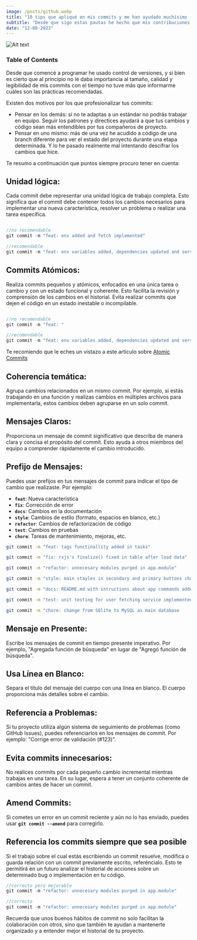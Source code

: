 ```yaml
---
image: /posts/github.webp
title: "10 tips que apliqué en mis commits y me han ayudado muchísimo (con ejemplos)."
subtitle: "Desde que sigo estas pautas he hecho que mis contribuciones y código sean mucho más comprensibles, para mí y para los demás."
date: "12-08-2023"
---
```


![Alt text](/posts/github.webp "github")

### Table of Contents

Desde que comencé a programar he usado control de versiones, y si bien es cierto que al principio no le daba importancia al tamaño, calidad y legibilidad de mis commits con el tiempo no tuve más que informarme cuáles son las prácticas recomendadas.

Existen dos motivos por los que profesionalizar tus commits:

- Pensar en los demás: si no te adaptas a un estándar no podrás trabajar en equipo. Seguir los patrones y directices ayudará a que tus cambios y código sean más entendibles por tus compañeros de proyecto.
- Pensar en uno mismo: más de una vez he acudido a código de una branch diferente para ver el estado del proyecto durante una etapa determinada. Y lo he pasado realmente mal intentando descifrar los cambios que hice.

Te resumo a continuación que puntos siempre procuro tener en cuenta:

## **Unidad lógica:**

Cada commit debe representar una unidad lógica de trabajo completa. Esto significa que el commit debe contener todos los cambios necesarios para implementar una nueva característica, resolver un problema o realizar una tarea específica.

```js

//no recomendable
git commit -m "feat: env added and fetch implemented"

//recomendable
git commit -m "feat: env variables added, dependencies updated and service for fetching main data implemented"

```

## **Commits Atómicos:**

Realiza commits pequeños y atómicos, enfocados en una única tarea o cambio y con un estado funcional y coherente. Esto facilita la revisión y comprensión de los cambios en el historial. Evita realizar commits que dejen el código en un estado inestable o incompilable.

```js

//no recomendable
git commit -m "feat: "

//recomendable
git commit -m "feat: env variables added, dependencies updated and service for fetching main data implemented"

```

Te recomiendo que le eches un vistazo a este artículo sobre <a target="_blank" href="https://www.aleksandrhovhannisyan.com/blog/atomic-git-commits/"> Atomic Commits</a>

## **Coherencia temática:**

Agrupa cambios relacionados en un mismo commit. Por ejemplo, si estás trabajando en una función y realizas cambios en múltiples archivos para implementarla, estos cambios deben agruparse en un solo commit.

## **Mensajes Claros:**

Proporciona un mensaje de commit significativo que describa de manera clara y concisa el propósito del commit. Esto ayuda a otros miembros del equipo a comprender rápidamente el cambio introducido.

## **Prefijo de Mensajes:**

Puedes usar prefijos en tus mensajes de commit para indicar el tipo de cambio que realizaste. Por ejemplo:

- **`feat`**: Nueva característica
- **`fix`**: Corrección de error
- **`docs`**: Cambios en la documentación
- **`style`**: Cambios de estilo (formato, espacios en blanco, etc.)
- **`refactor`**: Cambios de refactorización de código
- **`test`**: Cambios en pruebas
- **`chore`**: Tareas de mantenimiento, mejoras, etc.

```bash
git commit -m "feat: tags functinallity added in tasks"
```

```bash
git commit -m "fix: rxjs's finalize() fixed in table after load data"
```

```bash
git commit -m "refactor: unnecesary modules purged in app.module"
```

```bash
git commit -m "style: main stayles in secondary and primary buttons changed"
```

```bash
git commit -m "docs: README.md with intructions about app commands added"
```

```bash
git commit -m "test: unit testing for user fetching service implemented"
```

```bash
git commit -m "chore: change from SQlite to MySQL as main database
```

## **Mensaje en Presente:**

Escribe los mensajes de commit en tiempo presente imperativo. Por ejemplo, "Agregada función de búsqueda" en lugar de "Agregó función de búsqueda".

## **Usa Línea en Blanco:**

Separa el título del mensaje del cuerpo con una línea en blanco. El cuerpo proporciona más detalles sobre el cambio.

## **Referencia a Problemas:**

Si tu proyecto utiliza algún sistema de seguimiento de problemas (como GitHub Issues), puedes referenciarlos en los mensajes de commit. Por ejemplo: "Corrige error de validación (#123)".

## **Evita commits innecesarios:**

No realices commits por cada pequeño cambio incremental mientras trabajas en una tarea. En su lugar, espera a tener un conjunto coherente de cambios antes de hacer un commit.

## **Amend Commits:**

Si cometes un error en un commit reciente y aún no lo has enviado, puedes usar **`git commit --amend`** para corregirlo.

## **Referencia los commits siempre que sea posible**

Si el trabajo sobre el cual estás escribiendo un commit resuelve, modifica o guarda relación con un commit previamente escrito, referéncialo. Esto te permitirá en un futuro analizar el historial de acciones sobre un determinado bug o implementación en tu código.

```js
//correcto pero mejorable
git commit -m "refactor: unnecesary modules purged in app.module"

//correcto
git commit -m "refactor: unnecesary modules purged in app.module"

```

Recuerda que unos buenos hábitos de commit no solo facilitan la colaboración con otros, sino que también te ayudan a mantenerte organizado y a entender mejor el historial de tu proyecto.
